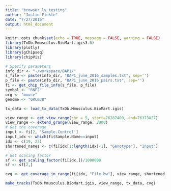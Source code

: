 ```yaml
---
title: "browser_ly_testing"
author: "Justin Finkle"
date: "7/27/2016"
output: html_document
---
```


```r
knitr::opts_chunk$set(echo = TRUE, message = FALSE, warning = FALSE)
library(TxDb.Mmusculus.BioMart.igis3.0)
library(plotly)
library(gChipseq)
library(chipVis)
```


```r
# Specify parameters
info_dir <- "~/workspace/BAP1/"
s_file <- paste(info_dir, "BAP1_june_2016_samples.txt", sep='')
p_file <- paste(info_dir, "BAP1_june_2016_pairs.txt", sep='')
fi <- get_chip_file_info(s_file, p_file)
symbol <- "RNF2"
org <- "mouse"
genome <- "GRCm38"
```

```r
tx_data <- load_tx_data(TxDb.Mmusculus.BioMart.igis)
```

```r
view_range <- get_view_range(chr = 5, start=76287400, end=76373827)
view_range <- extend_grange(view_range, 2000)
# Get the coverage
input <- fi[2, 'Sample.Control']
input_idx <- which(fi$Sample.Name==input)
idx <- c(19, 23)
shortened_names <- c(fi[idx[1:length(idx)-1], "Genotype"], "Input")

# Get scaling factor
sf <- get_scaling_factor(fi[idx,])/1000000
sf <- sf[2,]

cvg <- get_coverage_in_range(fi[idx, "File.bw"], view_range, shortened_names, sf)
```


```r
make_tracks(TxDb.Mmusculus.BioMart.igis, view_range, tx_data, cvg)
```

